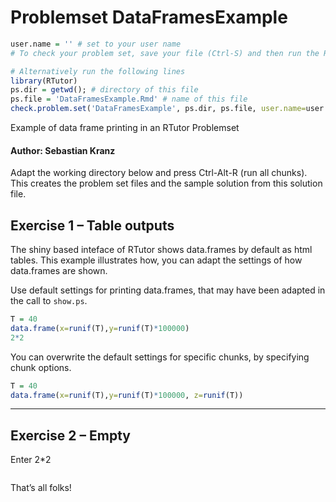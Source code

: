 # Problemset DataFramesExample


```r

user.name = '' # set to your user name
# To check your problem set, save your file (Ctrl-S) and then run the RStudio Addin 'Check Problemset'

# Alternatively run the following lines 
library(RTutor)
ps.dir = getwd(); # directory of this file
ps.file = 'DataFramesExample.Rmd' # name of this file
check.problem.set('DataFramesExample', ps.dir, ps.file, user.name=user.name, reset=FALSE)
```


Example of data frame printing in an RTutor Problemset

#### Author:  Sebastian Kranz

Adapt the working directory below and press Ctrl-Alt-R (run all chunks). This creates the problem set files and the sample solution from this solution file.



## Exercise 1 -- Table outputs

The shiny based inteface of RTutor shows data.frames by default as html tables. This example illustrates how, you can adapt the settings of how data.frames are shown.

Use default settings for printing data.frames, that may have been adapted in the call to `show.ps`.
```r
T = 40
data.frame(x=runif(T),y=runif(T)*100000)
2*2
```

You can overwrite the default settings for specific chunks, by specifying chunk options.
```r
T = 40
data.frame(x=runif(T),y=runif(T)*100000, z=runif(T))
```

---

## Exercise 2 -- Empty


Enter 2*2
```r

```

That's all folks!
